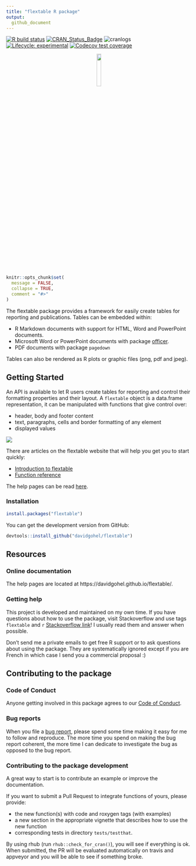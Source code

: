 ```yaml
---
title: "flextable R package"
output:
  github_document
---
```



<!-- README.md is generated from README.Rmd. Please edit that file -->

[![R build status](https://github.com/davidgohel/flextable/workflows/R-CMD-check/badge.svg)](https://github.com/davidgohel/flextable/actions)
[![CRAN_Status_Badge](http://www.r-pkg.org/badges/version/flextable)](https://cran.r-project.org/package=flextable)
![cranlogs](http://cranlogs.r-pkg.org./badges/flextable)
[![Lifecycle: experimental](https://img.shields.io/badge/lifecycle-experimental-orange.svg)](https://www.tidyverse.org/lifecycle/#experimental)
[![Codecov test coverage](https://codecov.io/gh/davidgohel/flextable/branch/master/graph/badge.svg)](https://codecov.io/gh/davidgohel/flextable?branch=master)


<p align="center">
  <img width="15%" src="https://www.ardata.fr/img/hexbin/flextable.svg">
</p>

```r
knitr::opts_chunk$set(
  message = FALSE,
  collapse = TRUE,
  comment = "#>"
)
```



The flextable package provides a framework for easily create tables for reporting and publications. 
Tables can be embedded within:

* R Markdown documents with support for HTML, Word and PowerPoint documents.
* Microsoft Word or PowerPoint documents with package [officer](https://davidgohel.github.io/officer/).
* PDF documents with package `pagedown`

Tables can also be rendered as R plots or graphic files (png, pdf and jpeg).

## Getting Started

An API is available to let R users create tables for reporting and control their formatting properties and their layout. A `flextable` object is a data.frame representation, it can be manipulated with functions that give control over:

- header, body and footer content 
- text, paragraphs, cells and border formatting of any element
- displayed values

![](https://www.ardata.fr/img/illustrations/flextable_functions.svg)

There are articles on the flextable website that will help you get you to start quickly:

* [Introduction to flextable](https://davidgohel.github.io/flextable/articles/overview.html)
* [Function reference](https://davidgohel.github.io/flextable/reference/index.html)

The help pages can be read [here](https://davidgohel.github.io/flextable).

### Installation


```r
install.packages("flextable")
```

You can get the development version from GitHub:

```r
devtools::install_github("davidgohel/flextable")
```


## Resources

### Online documentation

The help pages are located at https://davidgohel.github.io/flextable/.

### Getting help

This project is developed and maintained on my own time. If you have
questions about how to use the package, visit Stackoverflow and use tags
`flextable` and `r` [Stackoverflow
link](https://stackoverflow.com/questions/tagged/flextable+r)\! I
usually read them and answer when possible. 

Don't send me a private emails to get free R support or to ask questions 
about using the package. They are systematically ignored except if you are 
French in which case I send you a commercial proposal :)

## Contributing to the package

### Code of Conduct

Anyone getting involved in this package agrees to our [Code of Conduct](https://github.com/davidgohel/flextable/blob/master/CONDUCT.md).

### Bug reports

When you file a [bug report](https://github.com/davidgohel/flextable/issues),
please spend some time making it easy for me to follow and reproduce. The more
time you spend on making the bug report coherent, the more time I can dedicate
to investigate the bug as opposed to the bug report.

### Contributing to the package development

A great way to start is to contribute an example or improve the documentation.

If you want to submit a Pull Request to integrate functions of yours, please provide:

* the new function(s) with code and roxygen tags (with examples)
* a new section in the appropriate vignette that describes how to use the new function
* corresponding tests in directory `tests/testthat`.

By using rhub (run `rhub::check_for_cran()`), you will see if everything is ok.
When submitted, the PR will be evaluated automatically on travis and appveyor
and you will be able to see if something broke.


